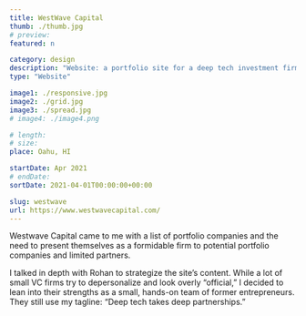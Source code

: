 ```yaml
---
title: WestWave Capital
thumb: ./thumb.jpg
# preview:
featured: n

category: design
description: "Website: a portfolio site for a deep tech investment firm."
type: "Website"

image1: ./responsive.jpg
image2: ./grid.jpg
image3: ./spread.jpg
# image4: ./image4.png

# length:
# size:
place: Oahu, HI

startDate: Apr 2021
# endDate:
sortDate: 2021-04-01T00:00:00+00:00

slug: westwave
url: https://www.westwavecapital.com/
---
```


Westwave Capital came to me with a list of portfolio companies and the need to present themselves as a formidable firm to potential portfolio companies and limited partners.

I talked in depth with Rohan to strategize the site’s content. While a lot of small VC firms try to depersonalize and look overly “official,” I decided to lean into their strengths as a small, hands-on team of former entrepreneurs. They still use my tagline: “Deep tech takes deep partnerships.”
